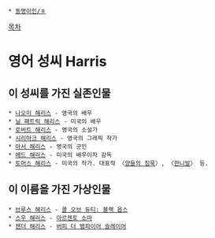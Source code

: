  * [[동명이인/ㅎ]]

[[목차]]
= 영어 성씨 Harris =
== 이 성씨를 가진 실존인물 ==
 * [[나오미 해리스]] - 영국의 배우
 * [[닐 패트릭 해리스]] - 미국의 배우
 * [[로버트 해리스]] - 영국의 소설가
 * [[Cyriak Harris|시리아크 해리스]] - 영국의 그래픽 작가
 * [[아서 해리스]] - 영국의 군인
 * [[에드 해리스]] - 미국의 배우이자 감독
 * [[토머스 해리스]] - 미국의 작가. 대표작 〈[[양들의 침묵]]〉, 〈[[한니발]]〉 등.

== 이 이름을 가진 가상인물 ==
 * [[브루스 해리스]] - [[콜 오브 듀티: 블랙 옵스]]
 * [[스우 해리스]] - [[아르젠토 소마]]
 * [[잰더 해리스]] - [[버피 더 뱀파이어 슬레이어]]
